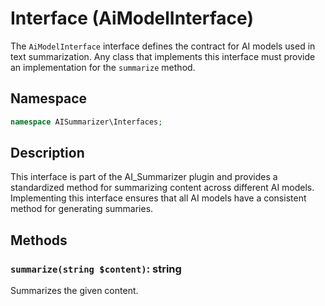 # Interface (AiModelInterface)

The `AiModelInterface` interface defines the contract for AI models used in text summarization. Any class that implements this interface must provide an implementation for the `summarize` method.

## Namespace

```php
namespace AISummarizer\Interfaces;
```

## Description

This interface is part of the AI_Summarizer plugin and provides a standardized method for summarizing content across different AI models. Implementing this interface ensures that all AI models have a consistent method for generating summaries.

## Methods

### `summarize(string $content)`: string


Summarizes the given content.
